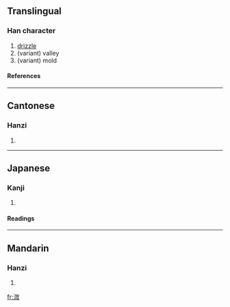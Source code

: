 ==Translingual==
===Han character===
{{Han char|rn=85|rad=水|as=10|sn=13|four=3814<sub>0</sub>|canj=水山弓大 (EUNK), 水山山大 (EUUK)}}
# [[drizzle]]
# (variant) valley
# (variant) mold
====References====
{{Han ref|kx=0640.140|dkj=17959|dj=1047.090|hdz=31699.060|uh=6EA6|ud=28326|bh=DE57|bd=56919}}

----
==Cantonese==
===Hanzi===
{{yue-hanzi|jyut=|y=mei4}}
# {{defn|Cantonese}}

----
==Japanese==
===Kanji===
{{ja-kanji|grade=|rs=水10}}
# {{defn|Japanese}} 
====Readings====
{{ja-readings|on=[[み]] (mi), [[び]] (bi)|kun=[[こさめ]] (kosame), [[たに]] (tani), [[かび]] (kabi)}}

----
==Mandarin==
===Hanzi===
{{cmn-hanzi|pin=[[qī]] ([[qi1]]), [[wéi]] ([[wei2]])|wg=ch'i<sup>1</sup>, wei<sup>2</sup>}}
# {{defn|Mandarin}}

[[fr:溦]]